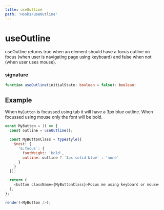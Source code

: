 ```yaml
---
title: useOutline
path: 'Hooks/useOutline'
---
```



# useOutline

useOutline returns true when an element should have a focus outline on focus (when user is navigating page using keyboard) and false when not (when user uses mouse).

### signature

```ts
function useOutline(initialState: boolean = false): boolean;
```

## Example

When `MyButton` is focussed using tab it will have a 3px blue outline. When focussed using mouse only the font will be bold.

```js live withRender
const MyButton = () => {
  const outline = useOutline();

  const MyButtonClass = typestyle({
    $nest: {
      '&:focus': {
        fontWeight: 'bold',
        outline: outline ? '3px solid blue' : 'none'
      }
    }
  });

  return (
    <button className={MyButtonClass}>Focus me using keyboard or mouse</button>
  );
};

render(<MyButton />);
```
